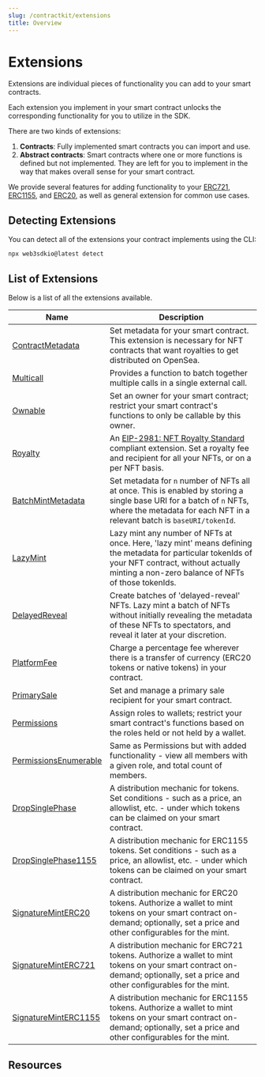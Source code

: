 ```yaml
---
slug: /contractkit/extensions
title: Overview
---
```


# Extensions


<div className="heroGrid">
  
  <div>
    <p>
        Extensions are individual pieces of functionality you can add to your smart contracts.
    </p>

Each extension you implement in your smart contract unlocks the corresponding functionality for you to utilize in the SDK.

There are two kinds of extensions:

1. **Contracts**: Fully implemented smart contracts you can import and use.
2. **Abstract contracts**: Smart contracts where one or more functions is defined but not implemented. They are left for you to implement in the way that makes overall sense for your smart contract.

We provide several features for adding functionality to your [ERC721](/contractkit/base-contracts/erc-721/erc721base), [ERC1155](/contractkit/base-contracts/erc-1155/erc1155base), and
[ERC20](/contractkit/base-contracts/erc-20/erc20base), as well as general extension for common use cases.

</div>

<div className="heroGridImageContainer">
  <ThemedImage
    sources={{
      light: "/assets/extensions.png",
      dark: "/assets/extensions.png",
    }}
    className="heroGridImage"
    alt="web3sdkio dashboard"
  />
</div>

</div>

## Detecting Extensions

You can detect all of the extensions your contract implements using the CLI:

```bash
npx web3sdkio@latest detect
```

## List of Extensions

Below is a list of all the extensions available.

| Name                                                                        | Description                                                                                                                                                                                              |
| --------------------------------------------------------------------------- | -------------------------------------------------------------------------------------------------------------------------------------------------------------------------------------------------------- |
| [ContractMetadata](/contractkit/extension-contracts/contractmetadata)       | Set metadata for your smart contract. This extension is necessary for NFT contracts that want royalties to get distributed on OpenSea.                                                                   |
| [Multicall](/contractkit/extension-contracts/multicall)                     | Provides a function to batch together multiple calls in a single external call.                                                                                                                          |
| [Ownable](/contractkit/extension-contracts/ownable)                         | Set an owner for your smart contract; restrict your smart contract's functions to only be callable by this owner.                                                                                        |
| [Royalty](/contractkit/extension-contracts/royalty)                         | An [EIP-2981: NFT Royalty Standard](https://eips.ethereum.org/EIPS/eip-2981) compliant extension. Set a royalty fee and recipient for all your NFTs, or on a per NFT basis.                              |
| [BatchMintMetadata](/contractkit/extension-contracts/batchmintmetadata)     | Set metadata for `n` number of NFTs all at once. This is enabled by storing a single base URI for a batch of `n` NFTs, where the metadata for each NFT in a relevant batch is `baseURI/tokenId`.         |
| [LazyMint](/contractkit/extension-contracts/lazymint)                       | Lazy mint any number of NFTs at once. Here, 'lazy mint' means defining the metadata for particular tokenIds of your NFT contract, without actually minting a non-zero balance of NFTs of those tokenIds. |
| [DelayedReveal](/contractkit/extension-contracts/delayedreveal)             | Create batches of 'delayed-reveal' NFTs. Lazy mint a batch of NFTs without initially revealing the metadata of these NFTs to spectators, and reveal it later at your discretion.                         |
| [PlatformFee](/contractkit/extension-contracts/platformfee)                 | Charge a percentage fee wherever there is a transfer of currency (ERC20 tokens or native tokens) in your contract.                                                                                       |
| [PrimarySale](/contractkit/extension-contracts/primarysale)                 | Set and manage a primary sale recipient for your smart contract.                                                                                                                                         |
| [Permissions](/contractkit/extension-contracts/permissions)                 | Assign roles to wallets; restrict your smart contract's functions based on the roles held or not held by a wallet.                                                                                       |
| [PermissionsEnumerable](/contractkit/extension-contracts/permissions)       | Same as Permissions but with added functionality - view all members with a given role, and total count of members.                                                                                       |
| [DropSinglePhase](/contractkit/extension-contracts/dropsinglephase)         | A distribution mechanic for tokens. Set conditions - such as a price, an allowlist, etc. - under which tokens can be claimed on your smart contract.                                                     |
| [DropSinglePhase1155](/contractkit/extension-contracts/dropsinglephase1155) | A distribution mechanic for ERC1155 tokens. Set conditions - such as a price, an allowlist, etc. - under which tokens can be claimed on your smart contract.                                             |
| [SignatureMintERC20](/contractkit/extension-contracts/sigminterc20)         | A distribution mechanic for ERC20 tokens. Authorize a wallet to mint tokens on your smart contract on-demand; optionally, set a price and other configurables for the mint.                              |
| [SignatureMintERC721](/contractkit/extension-contracts/sigminterc721)       | A distribution mechanic for ERC721 tokens. Authorize a wallet to mint tokens on your smart contract on-demand; optionally, set a price and other configurables for the mint.                             |
| [SignatureMintERC1155](/contractkit/extension-contracts/sigminterc1155)     | A distribution mechanic for ERC1155 tokens. Authorize a wallet to mint tokens on your smart contract on-demand; optionally, set a price and other configurables for the mint.                            |

## Resources

<div className="row" style={{ marginBottom: 24 }}>
  <div className="col col--12" style={{ padding: 8 }}>
    <QuickstartCard
      name="Guide: Add Permissions to Your Smart Contract"
      link="https://blog.web3sdk.io/guides/how-to-add-permissions-to-your-smart-contract-contractkit/"
      image="/assets/icons/education.png"
    />
  </div>
</div>
